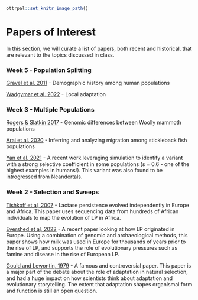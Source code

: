 ```r
ottrpal::set_knitr_image_path()
``` 

# Papers of Interest

In this section, we will curate a list of papers, both recent and historical, that are relevant to the topics discussed in class. 

### Week 5 - Population Splitting 

[Gravel et al. 2011](https://www.pnas.org/doi/full/10.1073/pnas.1019276108) - Demographic history among human populations 

[Wadgymar et al. 2022](https://www.annualreviews.org/doi/10.1146/annurev-ecolsys-012722-035231) - Local adaptation 

### Week 3 - Multiple Populations

[Rogers & Slatkin 2017](https://journals.plos.org/plosgenetics/article?id=10.1371/journal.pgen.1006601) - Genomic differences between Woolly mammoth populations 

[Arai et al. 2020](https://www.nature.com/articles/s41598-020-71400-4) - Inferring and analyzing migration among stickleback fish populations 

[Yan et al, 2021](https://elifesciences.org/articles/67615) - A recent work leveraging simulation to identify a variant with a strong selective coefficient in some populations (s = 0.6 - one of the highest examples in humans!). This variant was also found to be introgressed from Neandertals. 

### Week 2 - Selection and Sweeps 

[Tishkoff et al, 2007](https://drive.google.com/file/d/1VzyxeNxXVvuGkKtKw7HLozcdOM70Ojrr/view?usp=sharing) - Lactase persistence evolved independently in Europe and Africa. This paper uses sequencing data from hundreds of African individuals to map the evolution of LP in Africa. 

[Evershed et al, 2022](https://drive.google.com/file/d/1GSxjUHitzkV_I2-RWrmWfIO8x_bM8LOG/view?usp=sharing) - A recent paper looking at how LP originated in Europe. Using a combination of genomic and archaeological methods, this paper shows how milk was used in Europe for thousands of years prior to the rise of LP, and supports the role of evolutionary pressures such as famine and disease in the rise of European LP. 

[Gould and Lewontin, 1979](https://drive.google.com/file/d/1Pq-DRC0YeMTUTzMeLHVZWPYQO0jYmBqX/view?usp=sharing) - A famous and controversial paper. This paper is a major part of the debate about the role of adaptation in natural selection, and had a huge impact on how scientists think about adaptation and evolutionary storytelling. The extent that adaptation shapes organismal form and function is still an open question. 



